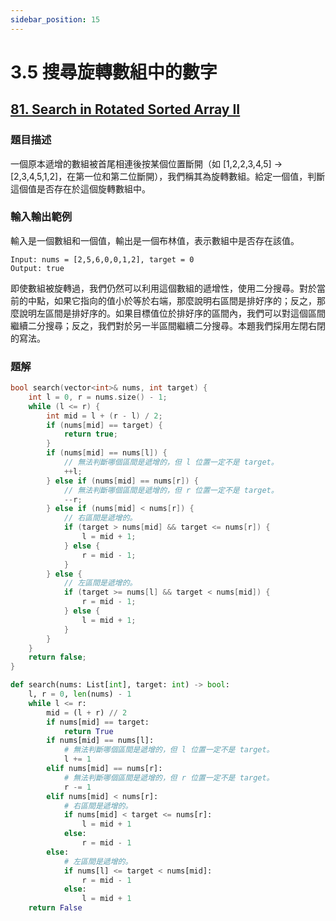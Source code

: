 ```yaml
---
sidebar_position: 15
---
```


# 3.5 搜尋旋轉數組中的數字

## [81. Search in Rotated Sorted Array II](https://leetcode.com/problems/search-in-rotated-sorted-array-ii/)

### 題目描述

一個原本遞增的數組被首尾相連後按某個位置斷開（如 [1,2,2,3,4,5] → [2,3,4,5,1,2]，在第一位和第二位斷開），我們稱其為旋轉數組。給定一個值，判斷這個值是否存在於這個旋轉數組中。

### 輸入輸出範例

輸入是一個數組和一個值，輸出是一個布林值，表示數組中是否存在該值。

```
Input: nums = [2,5,6,0,0,1,2], target = 0
Output: true
```

即使數組被旋轉過，我們仍然可以利用這個數組的遞增性，使用二分搜尋。對於當前的中點，如果它指向的值小於等於右端，那麼說明右區間是排好序的；反之，那麼說明左區間是排好序的。如果目標值位於排好序的區間內，我們可以對這個區間繼續二分搜尋；反之，我們對於另一半區間繼續二分搜尋。本題我們採用左閉右閉的寫法。


### 題解


<Tabs>
<TabItem value="cpp" label="C++">

```cpp
bool search(vector<int>& nums, int target) {
    int l = 0, r = nums.size() - 1;
    while (l <= r) {
        int mid = l + (r - l) / 2;
        if (nums[mid] == target) {
            return true;
        }
        if (nums[mid] == nums[l]) {
            // 無法判斷哪個區間是遞增的，但 l 位置一定不是 target。
            ++l;
        } else if (nums[mid] == nums[r]) {
            // 無法判斷哪個區間是遞增的，但 r 位置一定不是 target。
            --r;
        } else if (nums[mid] < nums[r]) {
            // 右區間是遞增的。
            if (target > nums[mid] && target <= nums[r]) {
                l = mid + 1;
            } else {
                r = mid - 1;
            }
        } else {
            // 左區間是遞增的。
            if (target >= nums[l] && target < nums[mid]) {
                r = mid - 1;
            } else {
                l = mid + 1;
            }
        }
    }
    return false;
}
```

</TabItem>
<TabItem value="py" label="Python">

```py
def search(nums: List[int], target: int) -> bool:
    l, r = 0, len(nums) - 1
    while l <= r:
        mid = (l + r) // 2
        if nums[mid] == target:
            return True
        if nums[mid] == nums[l]:
            # 無法判斷哪個區間是遞增的，但 l 位置一定不是 target。
            l += 1
        elif nums[mid] == nums[r]:
            # 無法判斷哪個區間是遞增的，但 r 位置一定不是 target。
            r -= 1
        elif nums[mid] < nums[r]:
            # 右區間是遞增的。
            if nums[mid] < target <= nums[r]:
                l = mid + 1
            else:
                r = mid - 1
        else:
            # 左區間是遞增的。
            if nums[l] <= target < nums[mid]:
                r = mid - 1
            else:
                l = mid + 1
    return False
```

</TabItem>

</Tabs>